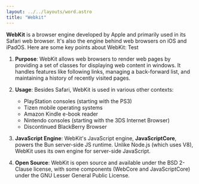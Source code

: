```yaml
---
layout: ../../layouts/word.astro
title: "Webkit"
---
```

**WebKit** is a browser engine developed by Apple and primarily used in its Safari web browser. It's also the engine behind web browsers on iOS and iPadOS. Here are some key points about WebKit: Test

1. **Purpose**: WebKit allows web browsers to render web pages by providing a set of classes for displaying web content in windows. It handles features like following links, managing a back-forward list, and maintaining a history of recently visited pages.

2. **Usage**: Besides Safari, WebKit is used in various other contexts:
   - PlayStation consoles (starting with the PS3)
   - Tizen mobile operating systems
   - Amazon Kindle e-book reader
   - Nintendo consoles (starting with the 3DS Internet Browser)
   - Discontinued BlackBerry Browser

3. **JavaScript Engine**: WebKit's JavaScript engine, **JavaScriptCore**, powers the Bun server-side JS runtime. Unlike Node.js (which uses V8), WebKit uses its own engine for server-side JavaScript.

4. **Open Source**: WebKit is open source and available under the BSD 2-Clause license, with some components (WebCore and JavaScriptCore) under the GNU Lesser General Public License.
